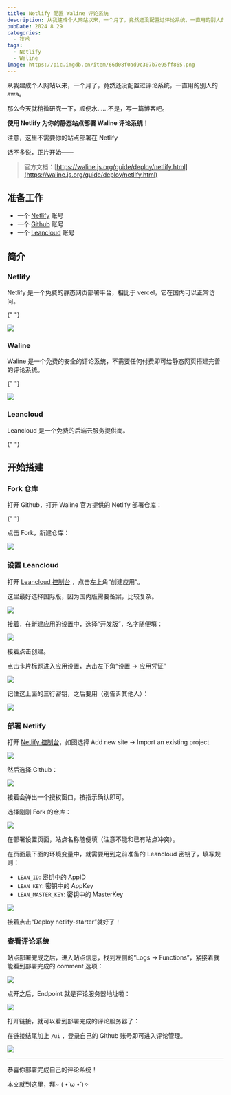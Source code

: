 ```yaml
---
title: Netlify 配置 Waline 评论系统
description: 从我建成个人网站以来，一个月了，竟然还没配置过评论系统，一直用的别人的。那么今天就稍微研究一下，使用 netlify 配置 waline 评论系统！
pubDate: 2024 8 29
categories:
  - 技术
tags:
  - Netlify
  - Waline
image: https://pic.imgdb.cn/item/66d08f0ad9c307b7e95ff865.png
---
```



从我建成个人网站以来，一个月了，竟然还没配置过评论系统，一直用的别人的 awa。

那么今天就稍微研究一下，顺便水……不是，写一篇博客吧。

**使用 Netlify 为你的静态站点部署 Waline 评论系统！**

<Warning>注意，这里不需要你的站点部署在 Netlify</Warning>

话不多说，正片开始——

> 官方文档：[https://waline.js.org/guide/deploy/netlify.html](https://waline.js.org/guide/deploy/netlify.html)

## 准备工作

- 一个 [Netlify](https://netlify.com) 账号
- 一个 [Github](https://github.com) 账号
- 一个 [Leancloud](https://console.leancloud.app/apps) 账号

## 简介

### Netlify

Netlify 是一个免费的静态网页部署平台，相比于 vercel，它在国内可以正常访问。

<LinkCard
  title="Netlify"
  desc="https://app.netlify.com/"
  url="https://app.netlify.com/"
/>{" "}

![](https://tse2-mm.cn.bing.net/th/id/OIP-C.fVbgHQU3ZeoJErXovw5ghwAAAA?rs=1&pid=ImgDetMain)

### Waline

Waline 是一个免费的安全的评论系统，不需要任何付费即可给静态网页搭建完善的评论系统。

<LinkCard
  title="Waline"
  desc="https://waline.js.org/"
  url="https://waline.js.org/"
/>{" "}

![](https://pic.imgdb.cn/item/66d08f0ad9c307b7e95ff865.png)

### Leancloud

Leancloud 是一个免费的后端云服务提供商。

<LinkCard
  title="Leancloud"
  desc="https://console.leancloud.app/"
  url="https://console.leancloud.app/"
/>{" "}

## 开始搭建

### Fork 仓库

打开 Github，打开 Waline 官方提供的 Netlify 部署仓库：

<LinkCard
  title="netlify-starter"
  desc="https://github.com/walinejs/netlify-starter/"
  url="https://github.com/walinejs/netlify-starter/"
/>{" "}

点击 Fork，新建仓库：

![](https://waline.js.org/assets/netlify-1-CbGWaP5q.png)

### 设置 Leancloud

打开 [Leancloud 控制台](https://console.leancloud.app/apps) ，点击左上角“创建应用”。

<Info>这里最好选择国际版，因为国内版需要备案，比较复杂。</Info>

![](https://pic.imgdb.cn/item/66d15075d9c307b7e938532e.png)

接着，在新建应用的设置中，选择“开发版”，名字随便填：

![](https://pic.imgdb.cn/item/66d1519cd9c307b7e9393506.png)

接着点击创建。

点击卡片标题进入应用设置，点击左下角“设置 -> 应用凭证”

![](https://pic.imgdb.cn/item/66d15392d9c307b7e93db232.png)

记住这上面的三行密钥，之后要用（别告诉其他人）：

![](https://pic.imgdb.cn/item/66d153e2d9c307b7e93e5658.png)

### 部署 Netlify

打开 [Netlify 控制台](https://app.netlify.com/)，如图选择 Add new site -> Import an existing project

![](https://pic.imgdb.cn/item/66d162ecd9c307b7e952225e.png)

然后选择 Github：

![](https://pic.imgdb.cn/item/66d16351d9c307b7e952f34f.png)

接着会弹出一个授权窗口，按指示确认即可。

选择刚刚 Fork 的仓库：

![](https://pic.imgdb.cn/item/66d163add9c307b7e9539e3d.png)

在部署设置页面，站点名称随便填（注意不能和已有站点冲突）。

在页面最下面的环境变量中，就需要用到之前准备的 Leancloud 密钥了，填写规则：

- `LEAN_ID`: 密钥中的 AppID
- `LEAN_KEY`: 密钥中的 AppKey
- `LEAN_MASTER_KEY`: 密钥中的 MasterKey

![](https://pic.imgdb.cn/item/66d16461d9c307b7e9551e08.png)

接着点击“Deploy netlify-starter”就好了！

### 查看评论系统

站点部署完成之后，进入站点信息，找到左侧的“Logs -> Functions”，紧接着就能看到部署完成的 comment 选项：

![](https://pic.imgdb.cn/item/66d16576d9c307b7e957c77c.png)

点开之后，Endpoint 就是评论服务器地址啦：

![](https://pic.imgdb.cn/item/66d16ed7d9c307b7e9667660.png)

打开链接，就可以看到部署完成的评论服务器了：

在链接结尾加上 `/ui` ，登录自己的 Github 账号即可进入评论管理。

![](https://pic.imgdb.cn/item/66d16f1ed9c307b7e96720f2.png)

---

恭喜你部署完成自己的评论系统！

本文就到这里，拜~ ( •̀ ω •́ )✧
